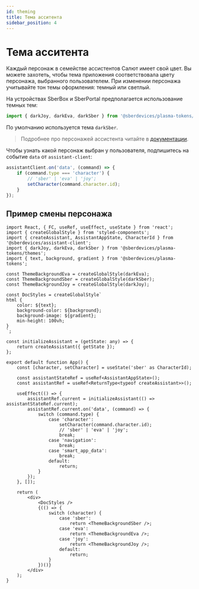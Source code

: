 ```yaml
---
id: theming
title: Тема асситента
sidebar_position: 4
---
```


# Тема асситента

Каждый персонаж в семействе ассистентов Салют имеет свой цвет.
Вы можете захотеть, чтобы тема приложения соответствовала цвету персонажа, выбранного пользователем.
При изменении персонажа учитывайте тон темы оформления: темный или светлый.

На устройствах SberBox и SberPortal предполагается использование темных тем:

```js
import { darkJoy, darkEva, darkSber } from '@sberdevices/plasma-tokens/themes';
```

По умолчанию используется тема `darkSber`.

> Подробнее про персонажей ассистента читайте в [документации](https://developer.sberdevices.ru/docs/ru/basics/about_assistant).

Чтобы узнать какой персонаж выбран у пользователя, подпишитесь на событие `data` от `assistant-client`:

```js
assistantClient.on('data', (command) => {
    if (command.type === 'character') {
        // 'sber' | 'eva' | 'joy';
        setCharacter(command.character.id);
    }
});
```

## Пример смены персонажа

```tsx title="App.tsx"
import React, { FC, useRef, useEffect, useState } from 'react';
import { createGlobalStyle } from 'styled-components';
import { createAssistant, AssistantAppState, CharacterId } from '@sberdevices/assistant-client';
import { darkJoy, darkEva, darkSber } from '@sberdevices/plasma-tokens/themes';
import { text, background, gradient } from '@sberdevices/plasma-tokens';

const ThemeBackgroundEva = createGlobalStyle(darkEva);
const ThemeBackgroundSber = createGlobalStyle(darkSber);
const ThemeBackgroundJoy = createGlobalStyle(darkJoy);

const DocStyles = createGlobalStyle`
html {
    color: ${text};
    background-color: ${background};
    background-image: ${gradient};
    min-height: 100vh;
}
`;

const initializeAssistant = (getState: any) => {
    return createAssistant({ getState });
};

export default function App() {
    const [character, setCharacter] = useState('sber' as CharacterId);

    const assistantStateRef = useRef<AssistantAppState>();
    const assistantRef = useRef<ReturnType<typeof createAssistant>>();

    useEffect(() => {
        assistantRef.current = initializeAssistant(() => assistantStateRef.current);
        assistantRef.current.on('data', (command) => {
            switch (command.type) {
                case 'character':
                    setCharacter(command.character.id);
                    // 'sber' | 'eva' | 'joy';
                    break;
                case 'navigation':
                    break;
                case 'smart_app_data':
                    break;
                default:
                    return;
            }
        });
    }, []);

    return (
        <div>
            <DocStyles />
            {(() => {
                switch (character) {
                    case 'sber':
                        return <ThemeBackgroundSber />;
                    case 'eva':
                        return <ThemeBackgroundEva />;
                    case 'joy':
                        return <ThemeBackgroundJoy />;
                    default:
                        return;
                }
            })()}
        </div>
    );
}
```
